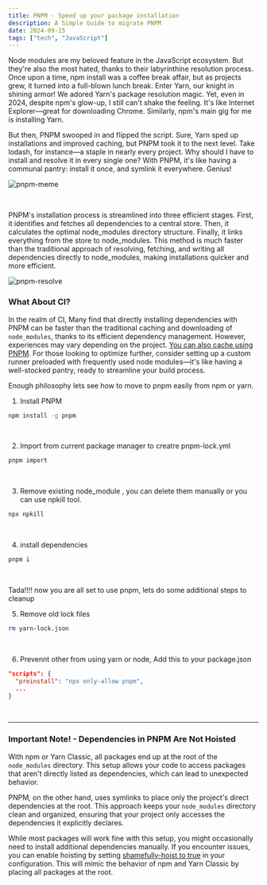 ```yaml
---
title: PNPM - Speed up your package installation
description: A Simple Guide to migrate PNPM
date: 2024-09-15
tags: ["tech", "JavaScript"]
---
```


Node modules are my beloved feature in the JavaScript ecosystem. But they're also the most hated, thanks to their labyrinthine resolution process. Once upon a time, npm install was a coffee break affair, but as projects grew, it turned into a full-blown lunch break. Enter Yarn, our knight in shining armor! We adored Yarn's package resolution magic. Yet, even in 2024, despite npm's glow-up, I still can't shake the feeling. It's like Internet Explorer—great for downloading Chrome. Similarly, npm's main gig for me is installing Yarn.

But then, PNPM swooped in and flipped the script. Sure, Yarn sped up installations and improved caching, but PNPM took it to the next level. Take lodash, for instance—a staple in nearly every project. Why should I have to install and resolve it in every single one? With PNPM, it's like having a communal pantry: install it once, and symlink it everywhere. Genius!

![pnpm-meme](./images/pnpm/pnpm-meme.png)

<br />

PNPM's installation process is streamlined into three efficient stages. First, it identifies and fetches all dependencies to a central store. Then, it calculates the optimal node_modules directory structure. Finally, it links everything from the store to node_modules. This method is much faster than the traditional approach of resolving, fetching, and writing all dependencies directly to node_modules, making installations quicker and more efficient.

![pnpm-resolve](./images/pnpm/pnpm-resolve.png)

### What About CI?

In the realm of CI, Many find that directly installing dependencies with PNPM can be faster than the traditional caching and downloading of `node_modules`, thanks to its efficient dependency management. However, experiences may vary depending on the project. [You can also cache using PNPM](https://pnpm.io/continuous-integration#github-actions). For those looking to optimize further, consider setting up a custom runner preloaded with frequently used node modules—it's like having a well-stocked pantry, ready to streamline your build process.

Enough philosophy lets see how to move to pnpm easily from npm or yarn.

1. Install PNPM

```bash
npm install -g pnpm
```

<br />

2. Import from current package manager to creatre pnpm-lock.yml

```bash
pnpm import
```

<br />

3. Remove existing node_module , you can delete them manually or you can use npkill tool.

```bash
npx npkill
```

<br />

4. install dependencies

```bash
pnpm i
```

<br />

Tada!!!! now you are all set to use pnpm, lets do some additional steps to cleanup

5. Remove old lock files

```bash
rm yarn-lock.json
```

<br />

6. Prevennt other from using yarn or node, Add this to your package.json

```json
"scripts": {
  "preinstall": "npx only-allow pnpm",
  ...
}
```

<br />

---

### Important Note! - Dependencies in PNPM Are Not Hoisted

With npm or Yarn Classic, all packages end up at the root of the `node_modules` directory. This setup allows your code to access packages that aren't directly listed as dependencies, which can lead to unexpected behavior.

PNPM, on the other hand, uses symlinks to place only the project's direct dependencies at the root. This approach keeps your `node_modules` directory clean and organized, ensuring that your project only accesses the dependencies it explicitly declares.

While most packages will work fine with this setup, you might occasionally need to install additional dependencies manually. If you encounter issues, you can enable hoisting by setting [shamefully-hoist to true](https://pnpm.io/npmrc#shamefully-hoist) in your configuration. This will mimic the behavior of npm and Yarn Classic by placing all packages at the root.
